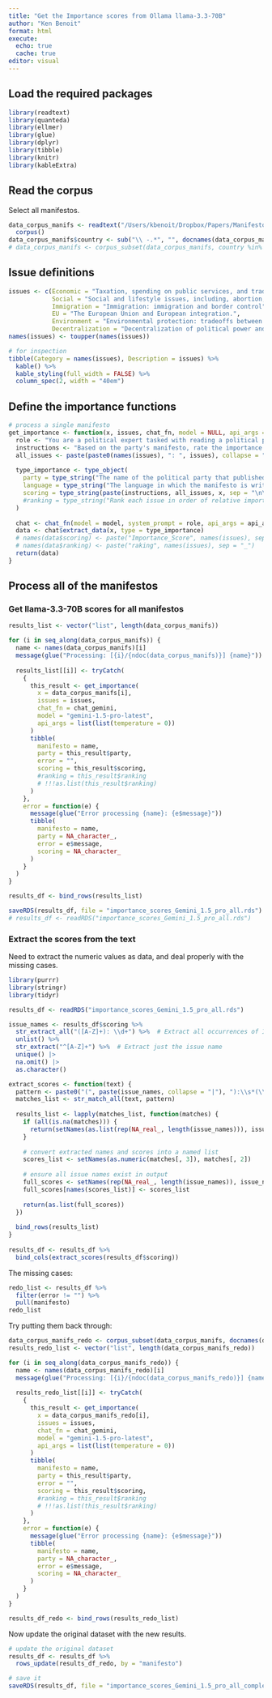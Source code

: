 ```yaml
---
title: "Get the Importance scores from Ollama llama-3.3-70B"
author: "Ken Benoit"
format: html
execute:
  echo: true
  cache: true
editor: visual
---
```


## Load the required packages

```r
library(readtext)
library(quanteda)
library(ellmer)
library(glue)
library(dplyr)
library(tibble)
library(knitr)
library(kableExtra)
```

## Read the corpus

Select all manifestos.

```r
data_corpus_manifs <- readtext("/Users/kbenoit/Dropbox/Papers/Manifesto texts/texts/plaintext/Production docs/*.txt") |>
  corpus()
data_corpus_manifs$country <- sub("\\ -.*", "", docnames(data_corpus_manifs))
# data_corpus_manifs <- corpus_subset(data_corpus_manifs, country %in% c("Ireland", "UK"))
```

## Issue definitions

```r
issues <- c(Economic = "Taxation, spending on public services, and tradeoffs between these.",
            Social = "Social and lifestyle issues, including, abortion, LBTQ+ issues; support for traditional social values.",
            Immigration = "Immigration: immigration and border control",
            EU = "The European Union and European integration.",
            Environment = "Environmental protection: tradeoffs between protecting the environment and economic growth.",
            Decentralization = "Decentralization of political power and the role of regional governments.")
names(issues) <- toupper(names(issues))

# for inspection
tibble(Category = names(issues), Description = issues) %>%
  kable() %>%
  kable_styling(full_width = FALSE) %>%
  column_spec(2, width = "40em")
```

## Define the importance functions

```r
# process a single manifesto
get_importance <- function(x, issues, chat_fn, model = NULL, api_args = list()) {
  role <- "You are a political expert tasked with reading a political party manifesto and answering some survey questions designed to measure the importance of difference policy issues to the political party.  You should think carefully about your answer and use the full range of the scale provided, when this is justified. Your answer should be based on the content in the manifesto that will be supplied."
  instructions <- "Based on the party's manifesto, rate the importance to the party of the following issues on a scale of 1 to 7, where 1 means that the policy issue is completely unimportant to the party or is not mentioned at all, a middle score of 4 means the issue of only moderate importance, and a 7 means that the issue of utmost importance to the party and represents the party's top policy priority.  Your answer should be in the format of \"[Issue]: <score>. <rationale>\" where [Issue] is the name of the issue, <score> is the numeric rating and <rationale> is a brief explanation as to why you gave this answer."
  all_issues <- paste(paste0(names(issues), ": ", issues), collapse = "\n")
  
  type_importance <- type_object(
    party = type_string("The name of the political party that published the manifesto."),
    language = type_string("The language in which the manifesto is written."),
    scoring = type_string(paste(instructions, all_issues, x, sep = "\n\n")),
    #ranking = type_string("Rank each issue in order of relative importance, where 1 is the most important issue and 6 is the least important.  Your answer should be in the format of \"[Issue]: <ranking>. <rationale>\" where [Issue] is the name of the issue, <ranking> is the integer ranking and <rationale> is a brief explanation as to why you gave this answer.")
  )
  
  chat <- chat_fn(model = model, system_prompt = role, api_args = api_args)
  data <- chat$extract_data(x, type = type_importance)
  # names(data$scoring) <- paste("Importance_Score", names(issues), sep = "_")
  # names(data$ranking) <- paste("raking", names(issues), sep = "_")
  return(data)
}
```

## Process all of the manifestos

### Get llama-3.3-70B scores for all manifestos

```r
results_list <- vector("list", length(data_corpus_manifs))

for (i in seq_along(data_corpus_manifs)) {
  name <- names(data_corpus_manifs)[i]
  message(glue("Processing: [{i}/{ndoc(data_corpus_manifs)}] {name}"))
  
  results_list[[i]] <- tryCatch(
    {
      this_result <- get_importance(
        x = data_corpus_manifs[i], 
        issues = issues,
        chat_fn = chat_gemini,
        model = "gemini-1.5-pro-latest",
        api_args = list(list(temperature = 0))
      )
      tibble(
        manifesto = name,
        party = this_result$party,
        error = "",
        scoring = this_result$scoring,
        #ranking = this_result$ranking
        # !!!as.list(this_result$ranking)
      )
    },
    error = function(e) {
      message(glue("Error processing {name}: {e$message}"))
      tibble(
        manifesto = name,
        party = NA_character_,
        error = e$message,
        scoring = NA_character_
      )
    }
  )
}

results_df <- bind_rows(results_list)
```

```r
saveRDS(results_df, file = "importance_scores_Gemini_1.5_pro_all.rds")
# results_df <- readRDS("importance_scores_Gemini_1.5_pro_all.rds")
```

### Extract the scores from the text

Need to extract the numeric values as data, and deal properly with the missing cases.

```r
library(purrr)
library(stringr)
library(tidyr)

results_df <- readRDS("importance_scores_Gemini_1.5_pro_all.rds")

issue_names <- results_df$scoring %>%
  str_extract_all("([A-Z]+): \\d+") %>%  # Extract all occurrences of ISSUE: NUMBER
  unlist() %>%
  str_extract("^[A-Z]+") %>%  # Extract just the issue name
  unique() |>
  na.omit() |>
  as.character()

extract_scores <- function(text) {
  pattern <- paste0("(", paste(issue_names, collapse = "|"), "):\\s*(\\d+)")
  matches_list <- str_match_all(text, pattern)
  
  results_list <- lapply(matches_list, function(matches) {
    if (all(is.na(matches))) {
      return(setNames(as.list(rep(NA_real_, length(issue_names))), issue_names))
    }
    
    # convert extracted names and scores into a named list
    scores_list <- setNames(as.numeric(matches[, 3]), matches[, 2])
    
    # ensure all issue names exist in output
    full_scores <- setNames(rep(NA_real_, length(issue_names)), issue_names)
    full_scores[names(scores_list)] <- scores_list
    
    return(as.list(full_scores))
  })
  
  bind_rows(results_list)
}
  
results_df <- results_df %>%
  bind_cols(extract_scores(results_df$scoring))
```

The missing cases:

```r
redo_list <- results_df %>%
  filter(error != "") %>%
  pull(manifesto)
redo_list
```

Try putting them back through:

```r
data_corpus_manifs_redo <- corpus_subset(data_corpus_manifs, docnames(data_corpus_manifs) %in% redo_list)
results_redo_list <- vector("list", length(data_corpus_manifs_redo))

for (i in seq_along(data_corpus_manifs_redo)) {
  name <- names(data_corpus_manifs_redo)[i]
  message(glue("Processing: [{i}/{ndoc(data_corpus_manifs_redo)}] {name}"))
  
  results_redo_list[[i]] <- tryCatch(
    {
      this_result <- get_importance(
        x = data_corpus_manifs_redo[i], 
        issues = issues,
        chat_fn = chat_gemini,
        model = "gemini-1.5-pro-latest",
        api_args = list(list(temperature = 0))
      )
      tibble(
        manifesto = name,
        party = this_result$party,
        error = "",
        scoring = this_result$scoring,
        #ranking = this_result$ranking
        # !!!as.list(this_result$ranking)
      )
    },
    error = function(e) {
      message(glue("Error processing {name}: {e$message}"))
      tibble(
        manifesto = name,
        party = NA_character_,
        error = e$message,
        scoring = NA_character_
      )
    }
  )
}

results_df_redo <- bind_rows(results_redo_list)
```

Now update the original dataset with the new results.

```r
# update the original dataset
results_df <- results_df %>%
  rows_update(results_df_redo, by = "manifesto")

# save it
saveRDS(results_df, file = "importance_scores_Gemini_1.5_pro_all_complete.rds")
```
